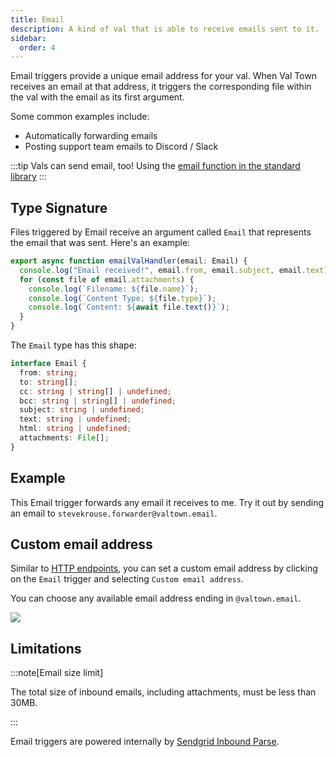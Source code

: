 ```yaml
---
title: Email
description: A kind of val that is able to receive emails sent to it.
sidebar:
  order: 4
---
```



Email triggers provide a unique email address for your val. When Val Town
receives an email at that address, it triggers the corresponding file within the val with the email as its first argument.

Some common examples include:

- Automatically forwarding emails
- Posting support team emails to Discord / Slack

:::tip
Vals can send email, too! Using the [email function in the standard library](/std/email)
:::

## Type Signature

Files triggered by Email receive an argument called `Email` that represents the email that was sent. Here's an example:

```ts title="Example"
export async function emailValHandler(email: Email) {
  console.log("Email received!", email.from, email.subject, email.text);
  for (const file of email.attachments) {
    console.log(`Filename: ${file.name}`);
    console.log(`Content Type: ${file.type}`);
    console.log(`Content: ${await file.text()}`);
  }
}
```

The `Email` type has this shape:

```ts
interface Email {
  from: string;
  to: string[];
  cc: string | string[] | undefined;
  bcc: string | string[] | undefined;
  subject: string | undefined;
  text: string | undefined;
  html: string | undefined;
  attachments: File[];
}
```

## Example

This Email trigger forwards any email it receives to me. Try it out by sending an email to `stevekrouse.forwarder@valtown.email`.

<Val url="https://www.val.town/embed/x/valdottown/forwarder/forwarder" />

## Custom email address

Similar to [HTTP endpoints](../../vals/http/custom-subdomains/), you can set a custom email address by clicking on the `Email` trigger and selecting `Custom email address`.

You can choose any available email address ending in `@valtown.email`.

![](./custom-email-add.png)

## Limitations

:::note[Email size limit]

The total size of inbound emails, including attachments, must be less than 30MB.

:::

Email triggers are powered internally by [Sendgrid Inbound Parse](https://www.twilio.com/docs/sendgrid/ui/account-and-settings/inbound-parse).
